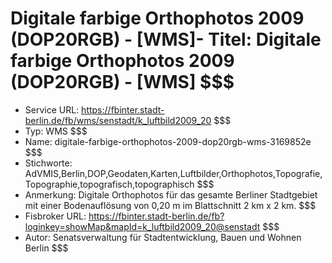 # Digitale farbige Orthophotos 2009 (DOP20RGB) - [WMS]- Titel: Digitale farbige Orthophotos 2009 (DOP20RGB) - [WMS] $$$
- Service URL: https://fbinter.stadt-berlin.de/fb/wms/senstadt/k_luftbild2009_20 $$$
- Typ: WMS $$$
- Name: digitale-farbige-orthophotos-2009-dop20rgb-wms-3169852e $$$
- Stichworte: AdVMIS,Berlin,DOP,Geodaten,Karten,Luftbilder,Orthophotos,Topografie,Topographie,topografisch,topographisch $$$
- Anmerkung: Digitale Orthophotos für das gesamte Berliner Stadtgebiet mit einer Bodenauflösung von 0,20 m im Blattschnitt 2 km x 2 km. $$$
- Fisbroker URL: https://fbinter.stadt-berlin.de/fb?loginkey=showMap&mapId=k_luftbild2009_20@senstadt $$$
- Autor: Senatsverwaltung für Stadtentwicklung, Bauen und Wohnen Berlin $$$
